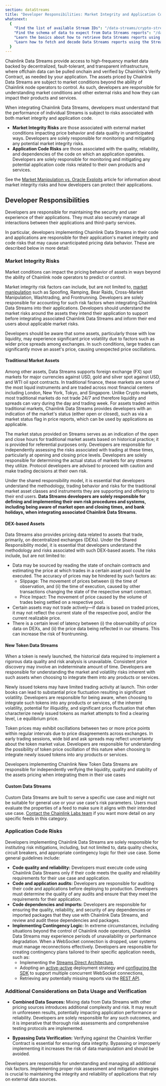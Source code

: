 ```yaml
---
section: dataStreams
title: "Developer Responsibilities: Market Integrity and Application Code Risks"
whatsnext:
  {
    "Find the list of available Stream IDs": "/data-streams/crypto-streams",
    "Find the schema of data to expect from Data Streams reports": "/data-streams/reference/report-schema",
    "Learn the basics about how to retrieve Data Streams reports using the Streams Trade implementation": "/data-streams/getting-started",
    "Learn how to fetch and decode Data Streams reports using the Streams Direct API": "/data-streams/tutorials/streams-direct/streams-direct-api",
  }
---
```



<DataStreams section="dsNotes" />

Chainlink Data Streams provide access to high-frequency market data backed by decentralized, fault-tolerant, and transparent infrastructure, where offchain data can be pulled onchain and verified by Chainlink's Verify Contract, as needed by your application. The assets priced by Chainlink Data Streams are subject to market conditions beyond the ability of Chainlink node operators to control. As such, developers are responsible for understanding market conditions and other external risks and how they can impact their products and services.

When integrating Chainlink Data Streams, developers must understand that the performance of individual Streams is subject to risks associated with both market integrity and application code.

- **Market Integrity Risks** are those associated with external market conditions impacting price behavior and data quality in unanticipated ways. Developers are solely responsible for monitoring and mitigating any potential market integrity risks.
- **Application Code Risks** are those associated with the quality, reliability, and dependencies of the code on which an application operates. Developers are solely responsible for monitoring and mitigating any potential application code risks related to their own products and services.

See the [Market Manipulation vs. Oracle Exploits](https://chain.link/education-hub/market-manipulation-vs-oracle-exploits) article for information about market integrity risks and how developers can protect their applications.

## Developer Responsibilities

Developers are responsible for maintaining the security and user experience of their applications. They must also securely manage all interactions between their applications and third-party services.

In particular, developers implementing Chainlink Data Streams in their code and applications are responsible for their application's market integrity and code risks that may cause unanticipated pricing data behavior. These are described below in more detail:

### Market Integrity Risks

Market conditions can impact the pricing behavior of assets in ways beyond the ability of Chainlink node operators to predict or control.

Market integrity risk factors can include, but are not limited to, [market manipulation](https://chain.link/education-hub/market-manipulation-vs-oracle-exploits) such as Spoofing, Ramping, Bear Raids, Cross-Market Manipulation, Washtrading, and Frontrunning. Developers are solely responsible for accounting for such risk factors when integrating Chainlink Data Streams into their applications. Developers should understand the market risks around the assets they intend their application to support before integrating associated Chainlink Data Streams and inform their end users about applicable market risks.

Developers should be aware that some assets, particularly those with low liquidity, may experience significant price volatility due to factors such as wider price spreads among exchanges. In such conditions, large trades can significantly move an asset's price, causing unexpected price oscillations.

#### Traditional Market Assets

Among other assets, Data Streams supports foreign exchange (FX) spot markets for major currencies against USD, gold and silver spot against USD, and WTI oil spot contracts. In traditional finance, these markets are some of the most liquid instruments and are traded across most financial centers including London, New York, Tokyo, and Singapore. Unlike Crypto markets, most traditional markets do not trade 24/7 and therefore liquidity and spreads can vary during the day and trading week. For assets traded within traditional markets, Chainlink Data Streams provides developers with an indication of the market's status (either open or closed), such as via a market status flag in price reports, which can be used by applications as applicable.

The market status provided on Streams serves as an indication of the open and close hours for traditional market assets based on historical practice; it is provided for referential purposes only. Developers are responsible for independently assessing the risks associated with trading at these times, particularly at opening and closing price levels. Developers are solely responsible for determining the actual status of markets for any streams they utilize. Protocol developers are advised to proceed with caution and make trading decisions at their own risk.

Under the shared responsibility model, it is essential that developers understand the methodology, trading behavior and risks for the traditional market asset classes and instruments they are supporting and offering to their end users. **Data Streams developers are solely responsible for defining and implementing their own risk procedures and systems, including being aware of market open and closing times, and bank holidays, when integrating associated Chainlink Data Streams.**

#### DEX-based Assets

Data Streams also provides pricing data related to assets that trade, primarily, on decentralized exchanges (DEXs). Under the Shared Responsibility model, it is essential that developers understand the methodology and risks associated with such DEX-based assets. The risks include, but are not limited to:

- Data may be sourced by reading the state of onchain contracts and estimating the price at which trades in a certain asset pool could be executed. The accuracy of prices may be hindered by such factors as:
  - Slippage: The movement of prices between (i) the time of observation, and (ii) the time of execution, caused by other transactions changing the state of the respective smart contract.
  - Price Impact: The movement of price caused by the volume of trades being settled on a respective pool.
- Certain assets may not trade actively—if data is based on traded prices, it may not reflect the current state of the respective pool, and/or the current realizable price.
- There is a certain level of latency between (i) the observability of price data on DEXs, and (ii) the price data being reflected in our streams. This can increase the risk of frontrunning.

#### New Token Data Streams

When a token is newly launched, the historical data required to implement a rigorous data quality and risk analysis is unavailable. Consistent price discovery may involve an indeterminate amount of time. Developers are responsible for understanding the market and volatility risks inherent with such assets when choosing to integrate them into any products or services.

Newly issued tokens may have limited trading activity at launch. Thin order books can lead to substantial price fluctuation resulting in significant volatility. Developers are responsible for being aware, when choosing to integrate such tokens into any products or services, of the inherent volatility, potential for illiquidity, and significant price fluctuation that often characterize newly issued tokens as market attempts to find a clearing level, i.e equilibrium price.

Token prices may exhibit oscillations between two or more price points within regular intervals due to price disagreements across exchanges. In early trading sessions, wide bid and ask spreads may reflect uncertainty about the token market value. Developers are responsible for understanding the possibility of token price oscillation of this nature when choosing to integrate newly issued tokens into any products or services.

Developers implementing Chainlink New Token Data Streams are responsible for independently verifying the liquidity, quality and stability of the assets pricing when integrating them in their use cases

#### Custom Data Streams

Custom Data Streams are built to serve a specific use case and might not be suitable for general use or your use case's risk parameters. Users must evaluate the properties of a feed to make sure it aligns with their intended use case. [Contact the Chainlink Labs team](https://chain.link/contact?ref_id=DataStreams) if you want more detail on any specific feeds in this category.

### Application Code Risks

Developers implementing Chainlink Data Streams are solely responsible for instituting risk mitigations, including, but not limited to, data quality checks, circuit breakers, and appropriate contingency logic for their use case. Some general guidelines include:

- **Code quality and reliability:** Developers must execute code using Chainlink Data Streams only if their code meets the quality and reliability requirements for their use case and application.
- **Code and application audits:** Developers are responsible for auditing their code and applications before deploying to production. Developers must determine the quality of any audits and ensure that they meet the requirements for their application.
- **Code dependencies and imports:** Developers are responsible for ensuring the quality, reliability, and security of any dependencies or imported packages that they use with Chainlink Data Streams, and review and audit these dependencies and packages.
- **Implementing Contingency Logic:** In extreme circumstances, including situations beyond the control of Chainlink node operators, Chainlink Data Streams may experience periods of unavailability or performance degradation. When a WebSocket connection is dropped, user systems must manage reconnections effectively. Developers are responsible for creating contingency plans tailored to their specific application needs, such as:
  - Implementing the [Streams Direct Architecture](/data-streams/architecture#streams-direct-architecture),
  - Adopting an [active-active](/data-streams/architecture#active-active-multi-site-deployment) deployment strategy and [configuring the SDK](/data-streams/reference/streams-direct/streams-direct-go-sdk#config-struct) to support multiple concurrent WebSocket connections,
  - Retrieving any potentially missing reports via the [REST API](/data-streams/reference/streams-direct/streams-direct-interface-api).

### Additional Considerations on Data Usage and Verification

- **Combined Data Sources:** Mixing data from Data Streams with other pricing sources introduces additional complexity and risk. It may result in unforeseen results, potentially impacting application performance or reliability. Developers are solely responsible for any such outcomes, and it is imperative that thorough risk assessments and comprehensive testing protocols are implemented.

- **Bypassing Data Verification:** Verifying against the Chainlink Verifier Contract is essential for ensuring data integrity. Bypassing or improperly implementing it increases the risk of data manipulation and should be avoided.

Developers are responsible for understanding and managing all additional risk factors. Implementing proper risk assessment and mitigation strategies is crucial to maintaining the integrity and reliability of applications that rely on external data sources.
